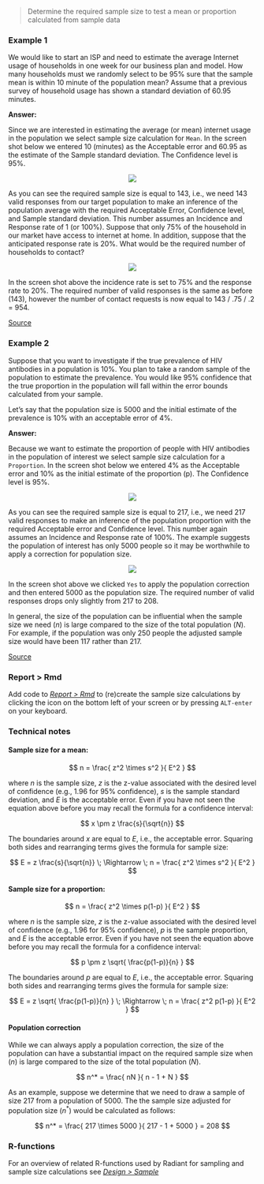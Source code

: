 > Determine the required sample size to test a mean or proportion calculated from sample data

### Example 1

We would like to start an ISP and need to estimate the average Internet usage of households in one week for our business plan and model. How many households must we randomly select to be 95% sure that the sample mean is within 10 minute of the population mean? Assume that a previous survey of household usage has shown a standard deviation of 60.95 minutes.

**Answer:**

Since we are interested in estimating the average (or mean) internet usage in the population we select sample size calculation for `Mean`. In the screen shot below we entered 10 (minutes) as the Acceptable error and 60.95 as the estimate of the Sample standard deviation. The Confidence level is 95%.

<p align="center"><img src="figures_design/sample_size_ex1a.png"></p>

As you can see the required sample size is equal to 143, i.e., we need 143 valid responses from our target population to make an inference of the population average with the required Acceptable Error, Confidence level, and Sample standard deviation. This number assumes an Incidence and Response rate of 1 (or 100%). Suppose that only 75% of the household in our market have access to internet at home. In addition, suppose that the anticipated response rate is 20%. What would be the required number of households to contact?

<p align="center"><img src="figures_design/sample_size_ex1b.png"></p>

In the screen shot above the incidence rate is set to 75% and the response rate to 20%. The required number of valid responses is the same as before (143), however the number of contact requests is now equal to 143 / .75 / .2 = 954.

<a href="http://www.isixsigma.com/tools-templates/sampling-data/how-determine-sample-size-determining-sample-size/" target="_blank">Source</a>

### Example 2

Suppose that you want to investigate if the true prevalence of HIV antibodies in a population is 10%. You plan to take a random sample of the population to estimate the prevalence. You would like 95% confidence that the true proportion in the population will fall within the error bounds calculated from your sample.

Let's say that the population size is 5000 and the initial estimate of the prevalence is 10% with an acceptable error of 4%.

**Answer:**

Because we want to estimate the proportion of people with HIV antibodies in the population of interest we select sample size calculation for a `Proportion`. In the screen shot below we entered 4% as the Acceptable error and 10% as the initial estimate of the proportion (p). The Confidence level is 95%.

<p align="center"><img src="figures_design/sample_size_ex2a.png"></p>

As you can see the required sample size is equal to 217, i.e., we need 217 valid responses to make an inference of the population proportion with the required Acceptable error and Confidence level. This number again assumes an Incidence and Response rate of 100%. The example suggests the population of interest has only 5000 people so it may be worthwhile to apply a correction for population size.

<p align="center"><img src="figures_design/sample_size_ex2b.png"></p>

In the screen shot above we clicked `Yes` to apply the population correction and then entered 5000 as the population size. The required number of valid responses drops only slightly from 217 to 208.

In general, the size of the population can be influential when the sample size we need ($n$) is large compared to the size of the total population ($N$). For example, if the population was only 250 people the adjusted sample size would have been 117 rather than 217.

<a href="http://bphc.hrsa.gov/policiesregulations/performancemeasures/patientsurvey/calculating.html" target="_blank">Source</a>

### Report > Rmd

Add code to <a href="https://radiant-rstats.github.io/docs/data/report_rmd.html" target="_blank">_Report > Rmd_</a> to (re)create the sample size calculations by clicking the <i title="report results" class="fa fa-edit"></i> icon on the bottom left of your screen or by pressing `ALT-enter` on your keyboard. 

### Technical notes

#### Sample size for a mean:

$$
  n = \frac{ z^2 \times s^2 }{ E^2 }
$$

where $n$ is the sample size, $z$ is the z-value associated with the desired level of confidence (e.g., 1.96 for 95% confidence), $s$ is the sample standard deviation, and $E$ is the acceptable error. Even if you have not seen the equation above before you may recall the formula for a confidence interval:

$$
  x \pm z \frac{s}{\sqrt{n}}
$$

The boundaries around $x$ are equal to $E$, i.e., the acceptable error. Squaring both sides and rearranging terms gives the formula for sample size:

$$
  E = z \frac{s}{\sqrt{n}} \; \Rightarrow \; n = \frac{ z^2 \times s^2 }{ E^2 }
$$


#### Sample size for a proportion:

$$
  n = \frac{ z^2 \times p(1-p) }{ E^2 }
$$

where $n$ is the sample size, $z$ is the z-value associated with the desired level of confidence (e.g., 1.96 for 95% confidence), $p$ is the sample proportion, and $E$ is the acceptable error. Even if you have not seen the equation above before you may recall the formula for a confidence interval:

$$
  p \pm z \sqrt{ \frac{p(1-p)}{n} }
$$

The boundaries around $p$ are equal to $E$, i.e., the acceptable error. Squaring both sides and rearranging terms gives the formula for sample size:

$$
  E = z \sqrt{ \frac{p(1-p)}{n} } \; \Rightarrow \; n = \frac{ z^2 p(1-p) }{ E^2 }
$$

#### Population correction

While we can always apply a population correction, the size of the population can have a substantial impact on the required sample size when ($n$) is large compared to the size of the total population ($N$).

$$
  n^* = \frac{ nN }{ n - 1 + N }
$$

As an example, suppose we determine that we need to draw a sample of size 217 from a population of 5000. The the sample size adjusted for population size ($n^*$) would be calculated as follows:

$$
  n^* = \frac{ 217 \times 5000 }{ 217 - 1 + 5000 } = 208
$$

### R-functions

For an overview of related R-functions used by Radiant for sampling and sample size calculations see <a href = "https://radiant-rstats.github.io/radiant.design/reference/index.html#section-design-sample" target="_blank">_Design > Sample_</a>